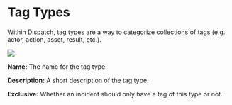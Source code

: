 # Tag Types

Within Dispatch, tag types are a way to categorize collections of tags (e.g. actor, action, asset, result, etc.).

![](/img/admin-ui-knowledge-tag-types.png)

**Name:** The name for the tag type.

**Description:** A short description of the tag type.

**Exclusive:** Whether an incident should only have a tag of this type or not.
